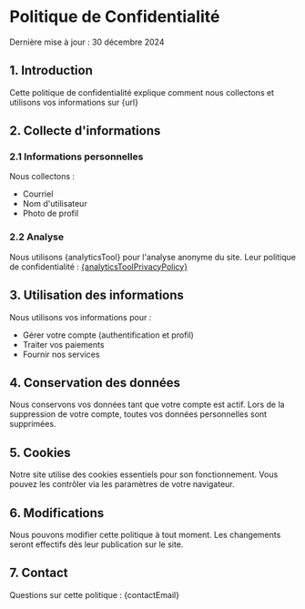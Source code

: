 
# Politique de Confidentialité

Dernière mise à jour : <time dateTime="2024-12-30">30 décembre 2024</time>

## 1. Introduction

Cette politique de confidentialité explique comment nous collectons et utilisons vos informations sur {url}

## 2. Collecte d'informations

### 2.1 Informations personnelles
Nous collectons :
- Courriel
- Nom d'utilisateur
- Photo de profil

### 2.2 Analyse
Nous utilisons {analyticsTool} pour l'analyse anonyme du site. Leur politique de confidentialité : [{analyticsToolPrivacyPolicy}](https://onedollarstats.com/privacy)

## 3. Utilisation des informations

Nous utilisons vos informations pour :
- Gérer votre compte (authentification et profil)
- Traiter vos paiements
- Fournir nos services

## 4. Conservation des données

Nous conservons vos données tant que votre compte est actif. Lors de la suppression de votre compte, toutes vos données personnelles sont supprimées.

## 5. Cookies

Notre site utilise des cookies essentiels pour son fonctionnement. Vous pouvez les contrôler via les paramètres de votre navigateur.

## 6. Modifications

Nous pouvons modifier cette politique à tout moment. Les changements seront effectifs dès leur publication sur le site.

## 7. Contact

Questions sur cette politique : {contactEmail}
